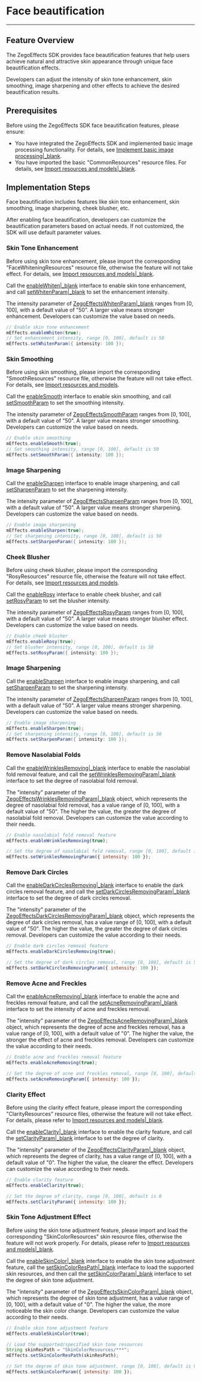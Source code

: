 # Face beautification

- - -

## Feature Overview

The ZegoEffects SDK provides face beautification features that help users achieve natural and attractive skin appearance through unique face beautification effects.

Developers can adjust the intensity of skin tone enhancement, skin smoothing, image sharpening and other effects to achieve the desired beautification results.

## Prerequisites

Before using the ZegoEffects SDK face beautification features, please ensure:

- You have integrated the ZegoEffects SDK and implemented basic image processing functionality. For details, see [Implement basic image processing|_blank](!Quick_Starts/Solution_Implementation).
- You have imported the basic "CommonResources" resource files. For details, see [Import resources and models|_blank](!Quick_Starts/Import_Resources).

## Implementation Steps

Face beautification includes features like skin tone enhancement, skin smoothing, image sharpening, cheek blusher, etc.

After enabling face beautification, developers can customize the beautification parameters based on actual needs. If not customized, the SDK will use default parameter values.

### Skin Tone Enhancement 

<div class = 'mk-warning'>

Before using skin tone enhancement, please import the corresponding "FaceWhiteningResources" resource file, otherwise the feature will not take effect. For details, see [Import resources and models|_blank](!Quick_Starts/Import_Resources).
</div>

Call the [enableWhiten|_blank](@enableWhiten) interface to enable skin tone enhancement, and call [setWhitenParam|_blank](@setWhitenParam) to set the enhancement intensity.

The intensity parameter of [ZegoEffectsWhitenParam|_blank](@-ZegoEffectsWhitenParam) ranges from [0, 100], with a default value of "50". A larger value means stronger enhancement. Developers can customize the value based on needs.

```java
// Enable skin tone enhancement
mEffects.enableWhiten(true);
// Set enhancement intensity, range [0, 100], default is 50
mEffects.setWhitenParam({ intensity: 100 });
```

### Skin Smoothing

<div class = 'mk-warning'>

Before using skin smoothing, please import the corresponding "SmoothResources" resource file, otherwise the feature will not take effect. For details, see [Import resources and models](!Quick_Starts/Import_Resources).
</div>


Call the [enableSmooth](@enableSmooth) interface to enable skin smoothing, and call [setSmoothParam](@setSmoothParam) to set the smoothing intensity.  

The intensity parameter of [ZegoEffectsSmoothParam](@-ZegoEffectsSmoothParam) ranges from [0, 100], with a default value of "50". A larger value means stronger smoothing. Developers can customize the value based on needs.

```java
// Enable skin smoothing
mEffects.enableSmooth(true);
// Set smoothing intensity, range [0, 100], default is 50
mEffects.setSmoothParam({ intensity: 100 });
```

### Image Sharpening

Call the [enableSharpen](@enableSharpen) interface to enable image sharpening, and call [setSharpenParam](@setSharpenParam) to set the sharpening intensity.  

The intensity parameter of [ZegoEffectsSharpenParam](@-ZegoEffectsSharpenParam) ranges from [0, 100], with a default value of "50". A larger value means stronger sharpening. Developers can customize the value based on needs.

```java
// Enable image sharpening
mEffects.enableSharpen(true);
// Set sharpening intensity, range [0, 100], default is 50
mEffects.setSharpenParam({ intensity: 100 });
```

### Cheek Blusher

<div class = 'mk-warning'>

Before using cheek blusher, please import the corresponding "RosyResources" resource file, otherwise the feature will not take effect. For details, see [Import resources and models](!Quick_Starts/Import_Resources).
</div>


Call the [enableRosy](@enableRosy) interface to enable cheek blusher, and call [setRosyParam](@setRosyParam) to set the blusher intensity.  

The intensity parameter of [ZegoEffectsRosyParam](@-ZegoEffectsRosyParam) ranges from [0, 100], with a default value of "50". A larger value means stronger blusher effect. Developers can customize the value based on needs.

```java
// Enable cheek blusher
mEffects.enableRosy(true);
// Set blusher intensity, range [0, 100], default is 50
mEffects.setRosyParam({ intensity: 100 });
```

### Image Sharpening

Call the [enableSharpen](@enableSharpen) interface to enable image sharpening, and call [setSharpenParam](@setSharpenParam) to set the sharpening intensity.  

The intensity parameter of [ZegoEffectsSharpenParam](@-ZegoEffectsSharpenParam) ranges from [0, 100], with a default value of "50". A larger value means stronger sharpening. Developers can customize the value based on needs.

```java
// Enable image sharpening
mEffects.enableSharpen(true);
// Set sharpening intensity, range [0, 100], default is 50
mEffects.setSharpenParam({ intensity: 100 });
```

### Remove Nasolabial Folds

Call the [enableWrinklesRemoving|_blank](@enableWrinklesRemoving) interface to enable the nasolabial fold removal feature, and call the [setWrinklesRemovingParam|_blank](@setWrinklesRemovingParam) interface to set the degree of nasolabial fold removal.

The "intensity" parameter of the [ZegoEffectsWrinklesRemovingParam|_blank](@-ZegoEffectsWrinklesRemovingParam) object, which represents the degree of nasolabial fold removal, has a value range of [0, 100], with a default value of "50". The higher the value, the greater the degree of nasolabial fold removal. Developers can customize the value according to their needs.

```js
// Enable nasolabial fold removal feature
mEffects.enableWrinklesRemoving(true);

// Set the degree of nasolabial fold removal, range [0, 100], default is 50
mEffects.setWrinklesRemovingParam({ intensity: 100 });
```


### Remove Dark Circles

Call the [enableDarkCirclesRemoving|_blank](@enableDarkCirclesRemoving) interface to enable the dark circles removal feature, and call the [setDarkCirclesRemovingParam|_blank](@setDarkCirclesRemovingParam) interface to set the degree of dark circles removal.

The "intensity" parameter of the [ZegoEffectsDarkCirclesRemovingParam|_blank](@-ZegoEffectsDarkCirclesRemovingParam) object, which represents the degree of dark circles removal, has a value range of [0, 100], with a default value of "50". The higher the value, the greater the degree of dark circles removal. Developers can customize the value according to their needs.

```js
// Enable dark circles removal feature
mEffects.enableDarkCirclesRemoving(true);

// Set the degree of dark circles removal, range [0, 100], default is 50
mEffects.setDarkCirclesRemovingParam({ intensity: 100 });
```

### Remove Acne and Freckles

Call the [enableAcneRemoving|_blank](@enableAcneRemoving) interface to enable the acne and freckles removal feature, and call the [setAcneRemovingParam|_blank](@setAcneRemovingParam) interface to set the intensity of acne and freckles removal.

The "intensity" parameter of the [ZegoEffectsAcneRemovingParam|_blank](@-ZegoEffectsAcneRemovingParam) object, which represents the degree of acne and freckles removal, has a value range of [0, 100], with a default value of "0". The higher the value, the stronger the effect of acne and freckles removal. Developers can customize the value according to their needs.

```js
// Enable acne and freckles removal feature
mEffects.enableAcneRemoving(true);

// Set the degree of acne and freckles removal, range [0, 100], default is 0
mEffects.setAcneRemovingParam({ intensity: 100 });
```

### Clarity Effect

<div class = 'mk-warning'>

Before using the clarity effect feature, please import the corresponding "ClarityResources" resource files, otherwise the feature will not take effect. For details, please refer to [Import resources and models|_blank](!Quick_Starts/Import_Resources).
</div>

Call the [enableClarity|_blank](@enableClarity) interface to enable the clarity feature, and call the [setClarityParam|_blank](@setClarityParam) interface to set the degree of clarity.

The "intensity" parameter of the [ZegoEffectsClarityParam|_blank](@-ZegoEffectsClarityParam) object, which represents the degree of clarity, has a value range of [0, 100], with a default value of "0". The higher the value, the clearer the effect. Developers can customize the value according to their needs.

```js
// Enable clarity feature
mEffects.enableClarity(true);

// Set the degree of clarity, range [0, 100], default is 0
mEffects.setClarityParam({ intensity: 100 });
```

### Skin Tone Adjustment Effect

<div class = 'mk-warning'>

Before using the skin tone adjustment feature, please import and load the corresponding "SkinColorResources" skin resource files, otherwise the feature will not work properly. For details, please refer to [Import resources and models|_blank](!Quick_Starts/Import_Resources).
</div>

Call the [enableSkinColor|_blank](@enableSkinColor) interface to enable the skin tone adjustment feature, call the [setSkinColorResPath|_blank](@setSkinColorResPath) interface to load the supported skin resources, and then call the [setSkinColorParam|_blank](@setSkinColorParam) interface to set the degree of skin tone adjustment.

The "intensity" parameter of the [ZegoEffectsSkinColorParam|_blank](@-ZegoEffectsSkinColorParam) object, which represents the degree of skin tone adjustment, has a value range of [0, 100], with a default value of "0". The higher the value, the more noticeable the skin color change. Developers can customize the value according to their needs.

```js
// Enable skin tone adjustment feature
mEffects.enableSkinColor(true);

// Load the supported/specified skin tone resources
String skinResPath = "SkinColorResources/***";
mEffects.setSkinColorResPath(skinResPath);

// Set the degree of skin tone adjustment, range [0, 100], default is 0;
mEffects.setSkinColorParam({ intensity: 100 });
```
